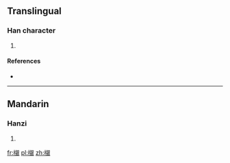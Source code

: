 ==Translingual==

===Han character===
{{Han char|rn=75|rad=木|as=14|sn=18|four=57932|canj=DCAV}}

# {{defn|Han|sort=木14}}

====References====
* {{Han ref|kx=0558.130|dkj=15711|dj=0947.140|hdz=21309.120|uh=6AAD|ud=27309|bh=EFE7|bd=61415}}

----

==Mandarin==

===Hanzi===
{{cmn-hanzi|pin=[[yín]] ([[yin2]])|wg=yin<sup>2</sup>}}

# {{defn|lang=cmn|sort=木14}}

[[fr:檭]]
[[pl:檭]]
[[zh:檭]]